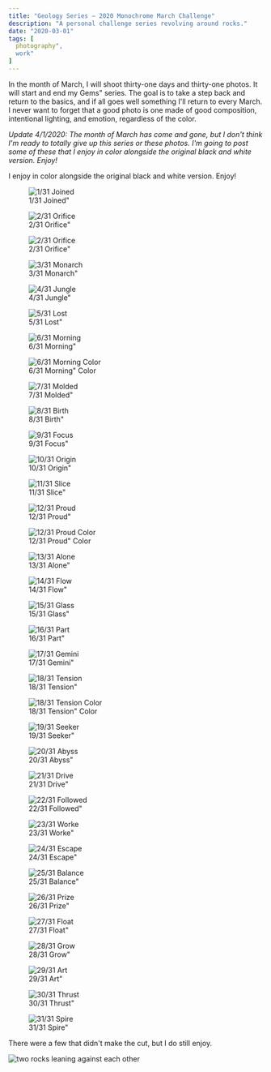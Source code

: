 ```yaml
---
title: "Geology Series — 2020 Monochrome March Challenge"
description: "A personal challenge series revolving around rocks."
date: "2020-03-01"
tags: [
  photography",
  work"
]
---
```


In the month of March, I will shoot thirty-one days and thirty-one photos. It will start and end my Gems" series. The goal is to take a step back and return to the basics, and if all goes well something I'll return to every March. I never want to forget that a good photo is one made of good composition, intentional lighting, and emotion, regardless of the color.

*Update 4/1/2020: The month of March has come and gone, but I don't think I'm ready to totally give up this series or these photos. I'm going to post some of these that I enjoy in color alongside the original black and white version. Enjoy!*

I enjoy in color alongside the original black and white version. Enjoy!

<figure>
  <img src="/geology-1.jpg" alt="1/31 Joined" />
  <figcaption>1/31 Joined"</figcaption>
</figure>

<div data-gallery data-align="wide">
  <figure>
    <img src="/geology-2.jpg" alt="2/31 Orifice" />
    <figcaption>2/31 Orifice"</figcaption>
  </figure>
  <figure>
    <img src="/geology-2-color.jpg" alt="2/31 Orifice" />
    <figcaption>2/31 Orifice"</figcaption>
  </figure>
</div>

<figure>
  <img src="/geology-3.jpg" alt="3/31 Monarch" />
  <figcaption>3/31 Monarch"</figcaption>
</figure>

<figure>
  <img src="/geology-4.jpg" alt="4/31 Jungle" />
  <figcaption>4/31 Jungle"</figcaption>
</figure>

<figure>
  <img src="/geology-5.jpg" alt="5/31 Lost" />
  <figcaption>5/31 Lost"</figcaption>
</figure>

<div data-gallery data-align="wide">
  <figure>
    <img src="/geology-6.jpg" alt="6/31 Morning" />
    <figcaption>6/31 Morning"</figcaption>
  </figure>
  <figure>
    <img src="/geology-6-color.jpg" alt="6/31 Morning Color" />
    <figcaption>6/31 Morning" Color</figcaption>
  </figure>
</div>

<figure>
  <img src="/geology-7.jpg" alt="7/31 Molded" />
  <figcaption>7/31 Molded"</figcaption>
</figure>

<figure>
  <img src="/geology-8.jpg" alt="8/31 Birth" />
  <figcaption>8/31 Birth"</figcaption>
</figure>

<figure>
  <img src="/geology-9.jpg" alt="9/31 Focus" />
  <figcaption>9/31 Focus"</figcaption>
</figure>

<figure>
  <img src="/geology-10.jpg" alt="10/31 Origin" />
  <figcaption>10/31 Origin"</figcaption>
</figure>

<figure>
  <img src="/geology-11.jpg" alt="11/31 Slice" />
  <figcaption>11/31 Slice"</figcaption>
</figure>

<div data-gallery data-align="wide">
  <figure>
    <img src="/geology-12.jpg" alt="12/31 Proud" />
    <figcaption>12/31 Proud"</figcaption>
  </figure>
  <figure>
    <img src="/geology-12-color.jpg" alt="12/31 Proud Color" />
    <figcaption>12/31 Proud" Color</figcaption>
  </figure>
</div>

<figure>
  <img src="/geology-12.jpg" alt="13/31 Alone" />
  <figcaption>13/31 Alone"</figcaption>
</figure>

<figure>
  <img src="/geology-14.jpg" alt="14/31 Flow" />
  <figcaption>14/31 Flow"</figcaption>
</figure>

<figure>
  <img src="/geology-15.jpg" alt="15/31 Glass" />
  <figcaption>15/31 Glass"</figcaption>
</figure>

<figure>
  <img src="/geology-16.jpg" alt="16/31 Part" />
  <figcaption>16/31 Part"</figcaption>
</figure>

<figure>
  <img src="/geology-17.jpg" alt="17/31 Gemini" />
  <figcaption>17/31 Gemini"</figcaption>
</figure>

<div data-gallery data-align="wide">
<figure>
  <img src="/geology-18.jpg" alt="18/31 Tension" />
  <figcaption>18/31 Tension"</figcaption>
</figure>
<figure>
  <img src="/geology-18-color.jpg" alt="18/31 Tension Color" />
  <figcaption>18/31 Tension" Color</figcaption>
</figure>
</div>

<figure>
  <img src="/geology-19.jpg" alt="19/31 Seeker" />
  <figcaption>19/31 Seeker"</figcaption>
</figure>

<figure>
  <img src="/geology-20.jpg" alt="20/31 Abyss" />
  <figcaption>20/31 Abyss"</figcaption>
</figure>

<figure>
  <img src="/geology-21.jpg" alt="21/31 Drive" />
  <figcaption>21/31 Drive"</figcaption>
</figure>

<figure>
  <img src="/geology-22.jpg" alt="22/31 Followed" />
  <figcaption>22/31 Followed"</figcaption>
</figure>

<figure>
  <img src="/geology-23.jpg" alt="23/31 Worke" />
  <figcaption>23/31 Worke"</figcaption>
</figure>

<figure>
  <img src="/geology-24.jpg" alt="24/31 Escape" />
  <figcaption>24/31 Escape"</figcaption>
</figure>

<figure>
  <img src="/geology-25.jpg" alt="25/31 Balance" />
  <figcaption>25/31 Balance"</figcaption>
</figure>

<figure>
  <img src="/geology-26.jpg" alt="26/31 Prize" />
  <figcaption>26/31 Prize"</figcaption>
</figure>

<figure>
  <img src="/geology-27.jpg" alt="27/31 Float" />
  <figcaption>27/31 Float"</figcaption>
</figure>

<figure>
  <img src="/geology-28.jpg" alt="28/31 Grow" />
  <figcaption>28/31 Grow"</figcaption>
</figure>

<figure>
  <img src="/geology-29.jpg" alt="29/31 Art" />
  <figcaption>29/31 Art"</figcaption>
</figure>

<figure>
  <img src="/geology-30.jpg" alt="30/31 Thrust" />
  <figcaption>30/31 Thrust"</figcaption>
</figure>

<figure>
  <img src="/geology-31.jpg" alt="31/31 Spire" />
  <figcaption>31/31 Spire"</figcaption>
</figure>

There were a few that didn't make the cut, but I do still enjoy.

<img src="/geology-32.jpg" alt="two rocks leaning against each other" data-align="wide" />

